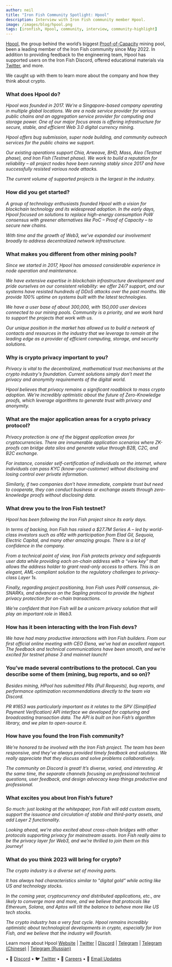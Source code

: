 ```yaml
---
author: neil
title: "Iron Fish Community Spotlight: Hpool"
description: Interview with Iron Fish community member Hpool.
image: /images/blog/hpool.png
tags: [ironfish, Hpool, community, interview, community-highlight]
---
```


[Hpool](http://bit.ly/3Yba7UQ), the group behind the world’s biggest [Proof-of-Capacity](<https://www.investopedia.com/terms/p/proof-capacity-cryptocurrency.asp#:~:text=Proof%20of%20capacity%20(PoC)%20is,mining%20rights%20and%20validate%20transactions.>) mining pool, been a leading member of the Iron Fish community since May 2022. In addition to providing feedback to the engineering team, Hpool has supported users on the Iron Fish Discord, offered educational materials via [Twitter](https://twitter.com/HPOOL_Official), and more.

We caught up with them to learn more about the company and how they think about crypto.

### What does Hpool do?

_Hpool was founded in 2017. We’re a Singapore-based company operating in multiple global locations. We are a node service provider for various public chains and an aggregation service provider for computing and storage power. One of our major focus areas is offering infrastructure for secure, stable, and efficient Web 3.0 digital currency mining._

_Hpool offers bug submission, super node building, and community outreach services for the public chains we support._

_Our existing operations support Chia, Arweave, BHD, Mass, Aleo (Testnet phase), and Iron Fish (Testnet phase). We work to build a reputation for reliability – all project nodes have been running stably since 2017 and have successfully resisted various node attacks._

_The current volume of supported projects is the largest in the industry._

### How did you get started?

_A group of technology enthusiasts founded Hpool with a vision for blockchain technology and its widespread adoption. In the early days, Hpool focused on solutions to replace high-energy consumption PoW consensus with greener alternatives like PoC – Proof of Capacity – to secure new chains._

_With time and the growth of Web3, we’ve expanded our involvement broadly to address decentralized network infrastructure._

### What makes you different from other mining pools?

_Since we started in 2017, Hpool has amassed considerable experience in node operation and maintenance._

_We have extensive expertise in blockchain infrastructure development and pride ourselves on our consistent reliability: we offer 24/7 support, and our systems have resisted hundreds of DDoS attacks over the past months. We provide 100% uptime on systems built with the latest technologies._

_We have a user base of about 300,000, with 150,000 user devices connected to our mining pools. Community is a priority, and we work hard to support the projects that work with us._

_Our unique position in the market has allowed us to build a network of contacts and resources in the industry that we leverage to remain at the leading edge as a provider of efficient computing, storage, and security solutions._

### Why is crypto privacy important to you?

_Privacy is vital to the decentralized, mathematical trust mechanisms at the crypto industry's foundation. Current solutions simply don’t meet the privacy and anonymity requirements of the digital world._

_Hpool believes that privacy remains a significant roadblock to mass crypto adoption. We’re incredibly optimistic about the future of Zero-Knowledge proofs, which leverage algorithms to generate trust with privacy and anonymity._

### What are the major application areas for a crypto privacy protocol?

_Privacy protection is one of the biggest application areas for cryptocurrencies. There are innumerable application scenarios where ZK-proofs can bridge data silos and generate value through B2B, C2C, and B2C exchange._

_For instance, consider self-certification of individuals on the internet, where individuals can pass KYC (know-your-customer) without disclosing and losing control over private information._

_Similarly, if two companies don’t have immediate, complete trust but need to cooperate, they can conduct business or exchange assets through zero-knowledge proofs without disclosing data._

### What drew you to the Iron Fish testnet?

_Hpool has been following the Iron Fish project since its early days._

_In terms of backing, Iron Fish has raised a $27.7M Series A – led by world-class investors such as a16z with participation from Elad Gil, Sequoia, Electric Capital, and many other amazing groups. There is a lot of confidence in the company._

_From a technical point of view, Iron Fish protects privacy and safeguards user data while providing each on-chain address with a “view key” that allows the address holder to grant read-only access to others. This is an elegant, AML-compliant solution to the regulatory challenges to privacy-class Layer 1s._

_Finally, regarding project positioning, Iron Fish uses PoW consensus, zk-SNARKs, and advances on the Sapling protocol to provide the highest privacy protection for on-chain transactions._

_We’re confident that Iron Fish will be a unicorn privacy solution that will play an important role in Web3._

### How has it been interacting with the Iron Fish devs?

_We have had many productive interactions with Iron Fish builders. From our first official online meeting with CEO Elena, we’ve had an excellent rapport. The feedback and technical communications have been smooth, and we’re excited for testnet phase 3 and mainnet launch!_

### You’ve made several contributions to the protocol. Can you describe some of them (mining, bug reports, and so on)?

_Besides mining, HPool has submitted PRs (Pull Requests), bug reports, and performance optimization recommendations directly to the team via Discord._

_PR #1653 was particularly important as it relates to the SPV (Simplified Payment Verification) API interface we developed for capturing and broadcasting transaction data. The API is built on Iron Fish’s algorithm library, and we plan to open-source it._

### How have you found the Iron Fish community?

_We’re honored to be involved with the Iron Fish project. The team has been responsive, and they’ve always provided timely feedback and solutions. We really appreciate that they discuss and solve problems collaboratively._

_The community on Discord is great! It’s diverse, varied, and interesting. At the same time, the separate channels focusing on professional technical questions, user feedback, and design advocacy keep things productive and professional._

### What excites you about Iron Fish’s future?

_So much: just looking at the whitepaper, Iron Fish will add custom assets, support the issuance and circulation of stable and third-party assets, and add Layer 2 functionality._

_Looking ahead, we’re also excited about cross-chain bridges with other protocols supporting privacy for mainstream assets. Iron Fish really aims to be the privacy layer for Web3, and we’re thrilled to join them on this journey!_

### What do you think 2023 will bring for crypto?

_The crypto industry is a diverse set of moving parts._

_It has always had characteristics similar to "digital gold” while acting like US and technology stocks._

_In the coming year, cryptocurrency and distributed applications, etc., are likely to converge more and more, and we believe that protocols like Ethereum, Solana, and Aptos will tilt the balance to behave more like US tech stocks._

_The crypto industry has a very fast cycle. Hpool remains incredibly optimistic about technological developments in crypto, especially for Iron Fish, and we believe that the industry will flourish._

Learn more about Hpool
[Website](http://bit.ly/3Yba7UQ) | [Twitter](https://twitter.com/HPOOL_Official) | [Discord](https://discord.gg/FHEsvEczQJ) | [Telegram](https://t.me/Hpool_Global) | [Telegram (Chinese)](https://t.me/Hpool_Chinese) | [Telegram (Russian)](https://t.me/Hpool_Russian)

• 🎤 [Discord](https://discord.ironfish.network)
• 🐦 [Twitter](https://twitter.com/ironfishcrypto)
• 🚀 [Careers](https://ironfish.network/careers)
• 📧 [Email Updates](https://ironfish.network/#email-signup)

